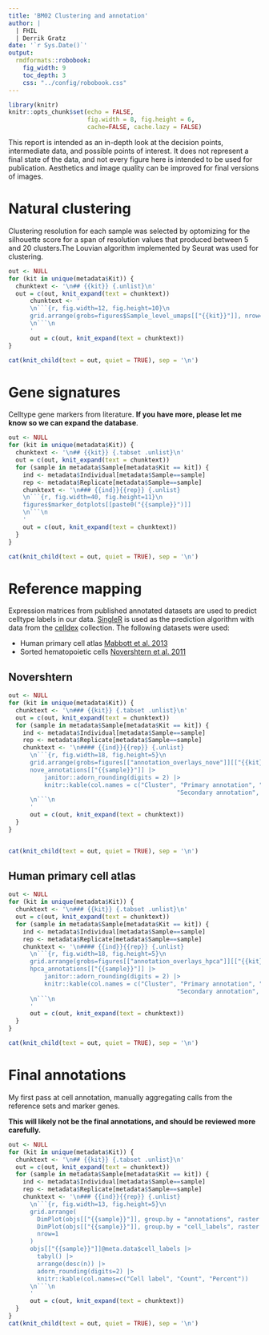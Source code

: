 ```yaml
---
title: 'BM02 Clustering and annotation'
author: |
  | FHIL
  | Derrik Gratz
date: '`r Sys.Date()`'
output: 
  rmdformats::robobook:
    fig_width: 9
    toc_depth: 3
    css: "../config/robobook.css"
---
```


```r
library(knitr)
knitr::opts_chunk$set(echo = FALSE,
                      fig.width = 8, fig.height = 6,
                      cache=FALSE, cache.lazy = FALSE) 
```

This report is intended as an in-depth look at the decision points, intermediate data, and possible points of interest. 
It does not represent a final state of the data, and not every figure here is intended to be used for publication. 
Aesthetics and image quality can be improved for final versions of images.

# Natural clustering {.tabset}

Clustering resolution for each sample was selected by optomizing for the silhouette score for a span of resolution values that
produced between 5 and 20 clusters.The Louvian algorithm implemented by Seurat was used for clustering.

```r
out <- NULL
for (kit in unique(metadata$Kit)) {
  chunktext <- '\n## {{kit}} {.unlist}\n'
  out = c(out, knit_expand(text = chunktext))
      chunktext <- '
      \n```{r, fig.width=12, fig.height=10}\n
      grid.arrange(grobs=figures$Sample_level_umaps[["{{kit}}"]], nrow=2, ncol=2)
      \n```\n
      '
      out = c(out, knit_expand(text = chunktext))
}

cat(knit_child(text = out, quiet = TRUE), sep = '\n')
```

# Gene signatures {.tabset}

Celltype gene markers from literature. **If you have more, please let me know so we can expand the database**. 

```r
out <- NULL
for (kit in unique(metadata$Kit)) {
  chunktext <- '\n## {{kit}} {.tabset .unlist}\n'
  out = c(out, knit_expand(text = chunktext))
  for (sample in metadata$Sample[metadata$Kit == kit]) {
    ind <- metadata$Individual[metadata$Sample==sample]
    rep <- metadata$Replicate[metadata$Sample==sample]
    chunktext <- '\n### {{ind}}{{rep}} {.unlist}
    \n```{r, fig.width=40, fig.height=11}\n
    figures$marker_dotplots[[paste0("{{sample}}")]]
    \n```\n
    '
    out = c(out, knit_expand(text = chunktext))
  }
}

cat(knit_child(text = out, quiet = TRUE), sep = '\n')
```

# Reference mapping

Expression matrices from published annotated datasets are used to predict celltype labels in our data. [SingleR](https://www.nature.com/articles/s41590-018-0276-y) is used as the prediction algorithm with data
from the [celldex](https://github.com/SingleR-inc/celldex) collection. The following datasets were used:

- Human primary cell atlas [Mabbott et al. 2013](https://doi.org/10.1186/1471-2164-14-632)
- Sorted hematopoietic cells [Novershtern et al. 2011](https://doi.org/10.1016/j.cell.2011.01.004)

## Novershtern {.tabset}

```r
out <- NULL
for (kit in unique(metadata$Kit)) {
  chunktext <- '\n### {{kit}} {.tabset .unlist}\n'
  out = c(out, knit_expand(text = chunktext))
  for (sample in metadata$Sample[metadata$Kit == kit]) {
    ind <- metadata$Individual[metadata$Sample==sample]
    rep <- metadata$Replicate[metadata$Sample==sample]
    chunktext <- '\n#### {{ind}}{{rep}} {.unlist}
      \n```{r, fig.width=18, fig.height=5}\n
      grid.arrange(grobs=figures[["annotation_overlays_nove"]][["{{kit}}"]][["{{sample}}"]], nrow=1)
      nove_annotations[["{{sample}}"]] |>
          janitor::adorn_rounding(digits = 2) |>
          knitr::kable(col.names = c("Cluster", "Primary annotation", "% primary annotation", "Primary annotation median score",
                                               "Secondary annotation", "% secondary annotation", "Second annotation median score"))
      \n```\n
      '
      out = c(out, knit_expand(text = chunktext))
  }
}


cat(knit_child(text = out, quiet = TRUE), sep = '\n')
```

## Human primary cell atlas {.tabset}

```r
out <- NULL
for (kit in unique(metadata$Kit)) {
  chunktext <- '\n### {{kit}} {.tabset .unlist}\n'
  out = c(out, knit_expand(text = chunktext))
  for (sample in metadata$Sample[metadata$Kit == kit]) {
    ind <- metadata$Individual[metadata$Sample==sample]
    rep <- metadata$Replicate[metadata$Sample==sample]
    chunktext <- '\n#### {{ind}}{{rep}} {.unlist}
      \n```{r, fig.width=18, fig.height=5}\n
      grid.arrange(grobs=figures[["annotation_overlays_hpca"]][["{{kit}}"]][["{{sample}}"]], nrow=1)
      hpca_annotations[["{{sample}}"]] |>
          janitor::adorn_rounding(digits = 2) |>
          knitr::kable(col.names = c("Cluster", "Primary annotation", "% primary annotation", "Primary annotation median score",
                                               "Secondary annotation", "% secondary annotation", "Second annotation median score"))
      \n```\n
      '
      out = c(out, knit_expand(text = chunktext))
  }
}

cat(knit_child(text = out, quiet = TRUE), sep = '\n')
```

# Final annotations {.tabset}

My first pass at cell annotation, manually aggregating calls from the reference sets and marker genes.

**This will likely not be the final annotations, and should be reviewed more carefully.**

```r
out <- NULL
for (kit in unique(metadata$Kit)) {
  chunktext <- '\n## {{kit}} {.tabset .unlist}\n'
  out = c(out, knit_expand(text = chunktext))
  for (sample in metadata$Sample[metadata$Kit == kit]) {
    ind <- metadata$Individual[metadata$Sample==sample]
    rep <- metadata$Replicate[metadata$Sample==sample]
    chunktext <- '\n### {{ind}}{{rep}} {.unlist}
      \n```{r, fig.width=13, fig.height=5}\n
      grid.arrange(
        DimPlot(objs[["{{sample}}"]], group.by = "annotations", raster = TRUE, raster.dpi = c(512, 512), label=TRUE),
        DimPlot(objs[["{{sample}}"]], group.by = "cell_labels", raster = TRUE, raster.dpi = c(512, 512), label=TRUE),
        nrow=1
      )
      objs[["{{sample}}"]]@meta.data$cell_labels |> 
        tabyl() |> 
        arrange(desc(n)) |>
        adorn_rounding(digits=2) |>
        knitr::kable(col.names=c("Cell label", "Count", "Percent"))
      \n```\n
      '
      out = c(out, knit_expand(text = chunktext))
  }
}
cat(knit_child(text = out, quiet = TRUE), sep = '\n')
```
